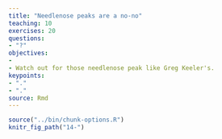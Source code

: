 ```yaml
---
title: "Needlenose peaks are a no-no"
teaching: 10
exercises: 20
questions:
- "?"
objectives:
- 
- Watch out for those needlenose peak like Greg Keeler's.
keypoints:
- "."
- "."
source: Rmd
---
```


```r
source("../bin/chunk-options.R")
knitr_fig_path("14-")
```